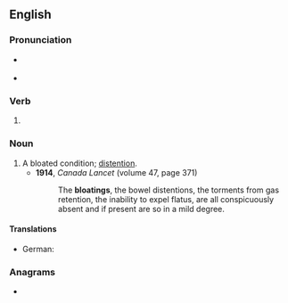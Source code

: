 ==English==

===Pronunciation===
* {{a|RP}} {{IPA|en|/ˈbləʊtɪŋ/}}
* {{a|GenAm}} {{IPA|en|/ˈbloʊtɪŋ/}}

===Verb===
{{head|en|verb form}}

# {{present participle of|en|bloat|nocat=1}}

===Noun===
{{en-noun}}

# A bloated condition; [[distention]].
#* '''1914''', ''Canada Lancet'' (volume 47, page 371)
#*: The '''bloatings''', the bowel distentions, the torments from gas retention, the inability to expel flatus, are all conspicuously absent and if present are so in a mild degree.

====Translations====
{{trans-top|bloated condition; distention}}
* German: {{t|de|Aufgedunsenheit|f}}
{{trans-mid}}
{{trans-bottom}}

===Anagrams===
* {{anagrams|en|a=abgilnot|bog Latin|oblating|obligant}}